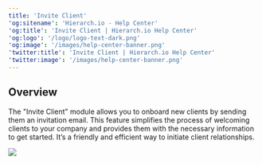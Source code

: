 ```yaml
---
title: 'Invite Client'
'og:sitename': 'Hierarch.io - Help Center'
'og:title': 'Invite Client | Hierarch.io Help Center'
'og:logo': '/logo/logo-text-dark.png'
'og:image': '/images/help-center-banner.png'
'twitter:title': 'Invite Client | Hierarch.io Help Center'
'twitter:image': '/images/help-center-banner.png'
---
```


## Overview

The "Invite Client" module allows you to onboard new clients by sending them an invitation email. This feature simplifies the process of welcoming clients to your company and provides them with the necessary information to get started. It’s a friendly and efficient way to initiate client relationships.

![](/images/workflows/invite_client001.png)